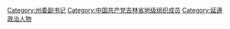 [[Category:州委副书记|Category:州委副书记]]
[[Category:中国共产党吉林省地级组织成员|Category:中国共产党吉林省地级组织成员]]
[[Category:延邊政治人物|Category:延邊政治人物]]